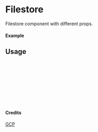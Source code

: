 
<Meta of={Filestore} title="GCP/Filestore" />

# Filestore

Filestore component with different props.

#### Example

<Canvas of={Filestore.Primary} />

## Usage

```ts
import { Filestore } from "yadl-ui";

const Example = () => {
  return (
      <Filestore />
  );
};

export default Example;
```

#### Credits
[GCP](https://cloud.google.com/icons)
